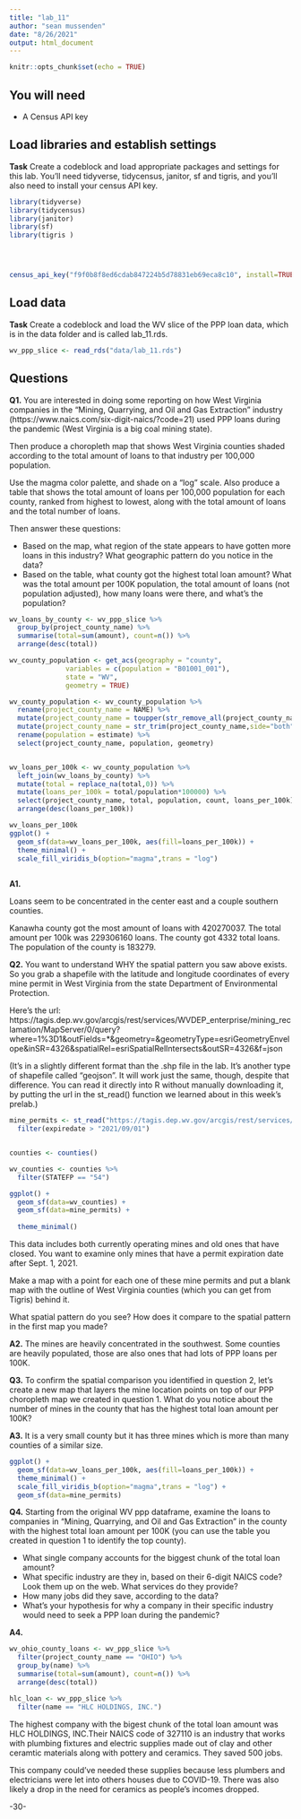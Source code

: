 ```yaml
---
title: "lab_11"
author: "sean mussenden"
date: "8/26/2021"
output: html_document
---
```


```r
knitr::opts_chunk$set(echo = TRUE)
```

## You will need

* A Census API key

## Load libraries and establish settings

**Task** Create a codeblock and load appropriate packages and settings for this lab. You'll need tidyverse, tidycensus, janitor, sf and tigris, and you'll also need to install your census API key.

```r
library(tidyverse)
library(tidycensus)
library(janitor)
library(sf)
library(tigris )




census_api_key("f9f0b8f8ed6cdab847224b5d78831eb69eca8c10", install=TRUE)
```

## Load data

**Task** Create a codeblock and load the WV slice of the PPP loan data, which is in the data folder and is called lab_11.rds.

```r
wv_ppp_slice <- read_rds("data/lab_11.rds")
```

## Questions

**Q1.** You are interested in doing some reporting on how West Virginia companies in the "Mining, Quarrying, and Oil and Gas Extraction" industry (https://www.naics.com/six-digit-naics/?code=21) used PPP loans during the pandemic (West Virginia is a big coal mining state).  

Then produce a choropleth map that shows West Virginia counties shaded according to the total amount of loans to that industry per 100,000 population.

Use the magma color palette, and shade on a "log" scale. Also produce a table that shows the total amount of loans per 100,000 population for each county, ranked from highest to lowest, along with the total amount of loans and the total number of loans.

Then answer these questions:

* Based on the map, what region of the state appears to have gotten more loans in this industry? What geographic pattern do you notice in the data?
* Based on the table, what county got the highest total loan amount? What was the total amount per 100K population, the total amount of loans (not population adjusted), how many loans were there, and what's the population?

```r
wv_loans_by_county <- wv_ppp_slice %>%
  group_by(project_county_name) %>%
  summarise(total=sum(amount), count=n()) %>%
  arrange(desc(total))

wv_county_population <- get_acs(geography = "county", 
              variables = c(population = "B01001_001"), 
              state = "WV",
              geometry = TRUE)

wv_county_population <- wv_county_population %>% 
  rename(project_county_name = NAME) %>%
  mutate(project_county_name = toupper(str_remove_all(project_county_name,", West Virginia|County"))) %>%
  mutate(project_county_name = str_trim(project_county_name,side="both")) %>%
  rename(population = estimate) %>%
  select(project_county_name, population, geometry)


wv_loans_per_100k <- wv_county_population %>%
  left_join(wv_loans_by_county) %>%
  mutate(total = replace_na(total,0)) %>%
  mutate(loans_per_100k = total/population*100000) %>%
  select(project_county_name, total, population, count, loans_per_100k) %>% 
  arrange(desc(loans_per_100k))

wv_loans_per_100k
ggplot() + 
  geom_sf(data=wv_loans_per_100k, aes(fill=loans_per_100k)) + 
  theme_minimal() +
  scale_fill_viridis_b(option="magma",trans = "log") 
  

```

**A1.**

Loans seem to be concentrated in the center east and a couple southern counties. 

Kanawha county got the most amount of loans with 420270037. The total amount per 100k was 229306160 loans. The county got 4332 total loans. The population of the county is 183279.

**Q2.** You want to understand WHY the spatial pattern you saw above exists.  So you grab a shapefile with the latitude and longitude coordinates of every mine permit in West Virginia from the state Department of Environmental Protection.

Here's the url: https://tagis.dep.wv.gov/arcgis/rest/services/WVDEP_enterprise/mining_reclamation/MapServer/0/query?where=1%3D1&outFields=*&geometry=&geometryType=esriGeometryEnvelope&inSR=4326&spatialRel=esriSpatialRelIntersects&outSR=4326&f=json

(It's in a slightly different format than the .shp file in the lab. It's another type of shapefile called "geojson".  It will work just the same, though, despite that difference. You can read it directly into R without manually downloading it, by putting the url in the st_read() function we learned about in this week's prelab.)

```r
mine_permits <- st_read("https://tagis.dep.wv.gov/arcgis/rest/services/WVDEP_enterprise/mining_reclamation/MapServer/0/query?where=1%3D1&outFields=*&geometry=&geometryType=esriGeometryEnvelope&inSR=4326&spatialRel=esriSpatialRelIntersects&outSR=4326&f=json") %>% 
  filter(expiredate > "2021/09/01")


counties <- counties()

wv_counties <- counties %>%
  filter(STATEFP == "54")

ggplot() + 
  geom_sf(data=wv_counties) + 
  geom_sf(data=mine_permits) +
  
  theme_minimal()
```

This data includes both currently operating mines and old ones that have closed.  You want to examine only mines that have a permit expiration date after Sept. 1, 2021.

Make a map with a point for each one of these mine permits and put a blank map with the outline of West Virginia counties (which you can get from Tigris) behind it.

What spatial pattern do you see? How does it compare to the spatial pattern in the first map you made?


**A2.**
The mines are heavily concentrated in the southwest. Some counties are heavily populated, those are also ones that had lots of PPP loans per 100K.



**Q3.** To confirm the spatial comparison you identified in question 2, let's create a new map that layers the mine location points on top of our PPP choropleth map we created in question 1. What do you notice about the number of mines in the county that has the highest total loan amount per 100K?

**A3.**
It is a very small county but it has three mines which is more than many counties of a similar size.
```r

ggplot() + 
  geom_sf(data=wv_loans_per_100k, aes(fill=loans_per_100k)) + 
  theme_minimal() +
  scale_fill_viridis_b(option="magma",trans = "log") +
  geom_sf(data=mine_permits) 
```

**Q4.** Starting from the original WV ppp dataframe, examine the loans to companies in "Mining, Quarrying, and Oil and Gas Extraction" in the county with the highest total loan amount per 100K (you can use the table you created in question 1 to identify the top county).

* What single company accounts for the biggest chunk of the total loan amount?
* What specific industry are they in, based on their 6-digit NAICS code? Look them up on the web. What services do they provide?
* How many jobs did they save, according to the data?
* What's your hypothesis for why a company in their specific industry would need to seek a PPP loan during the pandemic?

**A4.**
```r
wv_ohio_county_loans <- wv_ppp_slice %>% 
  filter(project_county_name == "OHIO") %>% 
  group_by(name) %>%
  summarise(total=sum(amount), count=n()) %>%
  arrange(desc(total))

hlc_loan <- wv_ppp_slice %>% 
  filter(name == "HLC HOLDINGS, INC.") 
```

The highest company with the bigest chunk of the total loan amount was HLC HOLDINGS, INC.Their NAICS code of 327110 is an industry that works with plumbing fixtures and electric supplies made out of clay and other ceramtic materials along with pottery and ceramics. They saved 500 jobs. 


This company could've needed these supplies because less plumbers and electricians were let into others houses due to COVID-19. There was also likely a drop in the need for ceramics as people's incomes dropped. 

-30-
